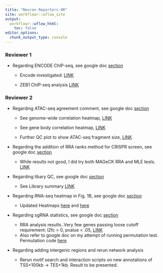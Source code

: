 ```yaml
---
title: "Neuron Reporters HR"
site: workflowr::wflow_site
output:
  workflowr::wflow_html:
    toc: false
editor_options:
  chunk_output_type: console
---
```





### Reviewer 1


-   Regarding ENCODE ChIP-seq, see google doc [section](https://docs.google.com/document/d/1m4bml55GpEqOuePVW7lyhkZZgy6DNjqOX4Aq9iGc9tE/edit#bookmark=id.83pj8ieh9a2i)

    -   Encode investigated: [LINK](EncodeChIPSamples.html)

    -   ZEB1 ChIP-seq analysis [LINK](ChIP-ZEB1-targets.html)





### Reviewer 2


-   Regarding ATAC-seq agreement comment, see google doc [section](https://docs.google.com/document/d/1m4bml55GpEqOuePVW7lyhkZZgy6DNjqOX4Aq9iGc9tE/edit#bookmark=id.9djvcjdqrp86)
    
    -   See genome-wide correlation heatmap, [LINK](https://www.dropbox.com/s/rzp7hm96djeb75a/ATAC_Genome_corr_heatmap.pdf?dl=0)
    
    -   See gene body correlation heatmap, [LINK](https://www.dropbox.com/s/hx23jpknw7ej3xk/ATAC_genebody_corr_heatmap.pdf?dl=0)
    -   Further QC plot to show ATAC-seq fragment size, [LINK](https://www.dropbox.com/s/vwqrfs1vchpunpu/ATAC_fragment_sizes_t1_1.pdf?dl=0)

-   Regarding the addition of RRA ranks method for CRISPR screen, see google doc [section](https://docs.google.com/document/d/1m4bml55GpEqOuePVW7lyhkZZgy6DNjqOX4Aq9iGc9tE/edit#bookmark=id.wkro46gscabo)
    
    -   While results not good, I did try both MAGeCK RRA and MLE tests. [LINK](MAGeCK_results.html)


-   Regarding libary QC, see google doc [section](https://docs.google.com/document/d/1m4bml55GpEqOuePVW7lyhkZZgy6DNjqOX4Aq9iGc9tE/edit#bookmark=id.drfri2pwzln8)

    -   See Library summary [LINK](QC.html)


-   Regarding RNA-seq heatmap in Fig. 1B, see google doc [section](https://docs.google.com/document/d/1m4bml55GpEqOuePVW7lyhkZZgy6DNjqOX4Aq9iGc9tE/edit#bookmark=id.gca3m2hkd6ql)

    -   Updated Heatmaps [here](https://www.dropbox.com/s/nx5p2cai6awoqsp/fig1B-5-markerTFs-RNA-seq-heatmap.pdf?dl=0) and [here](https://www.dropbox.com/s/2ja76uae8wjj0ot/fig1B-1588-TF-RNA-seq-heatmap.pdf?dl=0)
    

-   Regarding sgRNA statistics, see google doc [section](https://docs.google.com/document/d/1m4bml55GpEqOuePVW7lyhkZZgy6DNjqOX4Aq9iGc9tE/edit#bookmark=id.oa4yoroznf83)

    -   RRA analysis results..Very few genes passing loose cutoff requirement: l2fc > 0, pvalue < .05, [LINK](RRA.html)
    -   Also refer to google doc on my attempt of running permutation test. Permutation code [here](https://github.com/daiuc/NeuronReporters/blob/f85459670f33a871622b98b1b1885c41100209bb/code/workflow/scripts/getCrisprHits.R#L121)


-   Regarding adding intergenic regions and rerun network analysis
    
    -   Rerun motif search and interaction scripts on new annotations of TSS+100kb -> TES+1kb. Result to be presented. 


